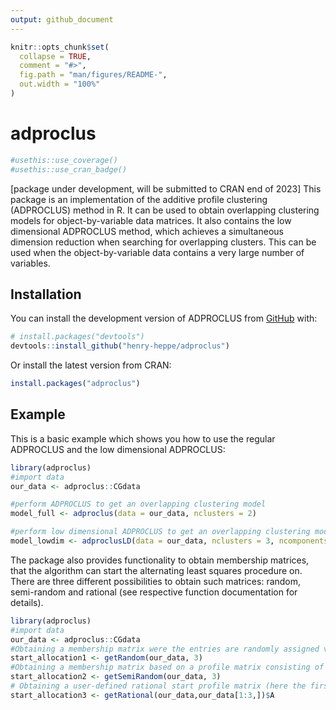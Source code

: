 ```yaml
---
output: github_document
---
```


<!-- README.md is generated from README.Rmd. Please edit that file -->

```r
knitr::opts_chunk$set(
  collapse = TRUE,
  comment = "#>",
  fig.path = "man/figures/README-",
  out.width = "100%"
)
```

# adproclus

<!-- badges: start -->
```r
#usethis::use_coverage()
#usethis::use_cran_badge()
```
<!-- badges: end -->

[package under development, will be submitted to CRAN end of 2023] This package is an implementation of the additive profile clustering (ADPROCLUS) method in R. It can be used to obtain overlapping clustering models for object-by-variable data matrices. It also contains the low dimensional ADPROCLUS method, which achieves a simultaneous dimension reduction when searching for overlapping clusters. This can be used when the object-by-variable data contains a very large number of variables.

## Installation

You can install the development version of ADPROCLUS from [GitHub](https://github.com/) with:

``` r
# install.packages("devtools")
devtools::install_github("henry-heppe/adproclus")
```
Or install the latest version from CRAN:
``` r
install.packages("adproclus")
```

## Example

This is a basic example which shows you how to use the regular ADPROCLUS and the low dimensional ADPROCLUS:

```r
library(adproclus)
#import data
our_data <- adproclus::CGdata

#perform ADPROCLUS to get an overlapping clustering model
model_full <- adproclus(data = our_data, nclusters = 2)

#perform low dimensional ADPROCLUS to get an overlapping clustering model in terms of a smaller number of variables
model_lowdim <- adproclusLD(data = our_data, nclusters = 3, ncomponents = 2)
```

The package also provides functionality to obtain membership matrices, that the algorithm can start the alternating least squares procedure on. There are three different possibilities to obtain such matrices: random, semi-random and rational (see respective function documentation for details).
```r
library(adproclus)
#import data
our_data <- adproclus::CGdata
#Obtaining a membership matrix were the entries are randomly assigned values of 0 or 1
start_allocation1 <- getRandom(our_data, 3)
#Obtaining a membership matrix based on a profile matrix consisting of randomly selected rows of the data
start_allocation2 <- getSemiRandom(our_data, 3)
# Obtaining a user-defined rational start profile matrix (here the first 3 rows of the data)
start_allocation3 <- getRational(our_data,our_data[1:3,])$A
```
